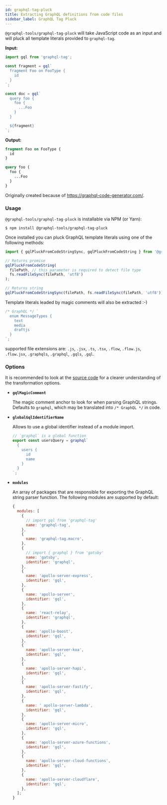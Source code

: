 ```yaml
---
id: graphql-tag-pluck
title: Extracting GraphQL definitions from code files
sidebar_label: GraphQL Tag Pluck
---
```


`@graphql-tools/graphql-tag-pluck` will take JavaScript code as an input and will pluck all template literals provided to `graphql-tag`.

**Input:**

```js
import gql from 'graphql-tag';

const fragment = gql`
  fragment Foo on FooType {
    id
  }
`;

const doc = gql`
  query foo {
    foo {
      ...Foo
    }
  }

  ${fragment}
`;
```

**Output:**

```graphql
fragment Foo on FooType {
  id
}

query foo {
  foo {
    ...Foo
  }
}
```

Originally created because of https://graphql-code-generator.com/.

### Usage

`@graphql-tools/graphql-tag-pluck` is installable via NPM (or Yarn):

    $ npm install @graphql-tools/graphql-tag-pluck

Once installed you can pluck GraphQL template literals using one of the following methods:

```js
import { gqlPluckFromCodeStringSync, gqlPluckFromCodeString } from '@graphql-tools/graphql-tag-pluck';

// Returns promise
gqlPluckFromCodeString(
  filePath, // this parameter is required to detect file type
  fs.readFileSync(filePath, 'utf8')
);

// Returns string
gqlPluckFromCodeStringSync(filePath, fs.readFileSync(filePath, 'utf8'));
```

Template literals leaded by magic comments will also be extracted :-)

```js
/* GraphQL */ `
  enum MessageTypes {
    text
    media
    draftjs
  }
`;
```

supported file extensions are: `.js`, `.jsx`, `.ts`, `.tsx`, `.flow`, `.flow.js`, `.flow.jsx`, `.graphqls`, `.graphql`, `.gqls`, `.gql`.

### Options

It is recommended to look at the [source code](https://github.com/ardatan/graphql-tools/blob/master/packages/graphql-tag-pluck/src/visitor.ts) for a clearer understanding of the transformation options.

- **`gqlMagicComment`**

  The magic comment anchor to look for when parsing GraphQL strings. Defaults to `graphql`, which may be translated into `/* GraphQL */` in code.

- **`globalGqlIdentifierName`**

  Allows to use a global identifier instead of a module import.

  ```js
  // `graphql` is a global function
  export const usersQuery = graphql`
    {
      users {
        id
        name
      }
    }
  `;
  ```

- **`modules`**

  An array of packages that are responsible for exporting the GraphQL string parser function. The following modules are supported by default:

  ```js
  {
    modules: [
      {
        // import gql from 'graphql-tag'
        name: 'graphql-tag',
      },
      {
        name: 'graphql-tag.macro',
      },
      {
        // import { graphql } from 'gatsby'
        name: 'gatsby',
        identifier: 'graphql',
      },
      {
        name: 'apollo-server-express',
        identifier: 'gql',
      },
      {
        name: 'apollo-server',
        identifier: 'gql',
      },
      {
        name: 'react-relay',
        identifier: 'graphql',
      },
      {
        name: 'apollo-boost',
        identifier: 'gql',
      },
      {
        name: 'apollo-server-koa',
        identifier: 'gql',
      },
      {
        name: 'apollo-server-hapi',
        identifier: 'gql',
      },
      {
        name: 'apollo-server-fastify',
        identifier: 'gql',
      },
      {
        name: ' apollo-server-lambda',
        identifier: 'gql',
      },
      {
        name: 'apollo-server-micro',
        identifier: 'gql',
      },
      {
        name: 'apollo-server-azure-functions',
        identifier: 'gql',
      },
      {
        name: 'apollo-server-cloud-functions',
        identifier: 'gql',
      },
      {
        name: 'apollo-server-cloudflare',
        identifier: 'gql',
      },
    ];
  }
  ```
